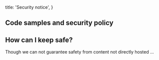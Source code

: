 
  title: 'Security notice',
}


## Code samples and security policy

## How can I keep safe?

Though we can not guarantee safety from content not directly hosted ...
